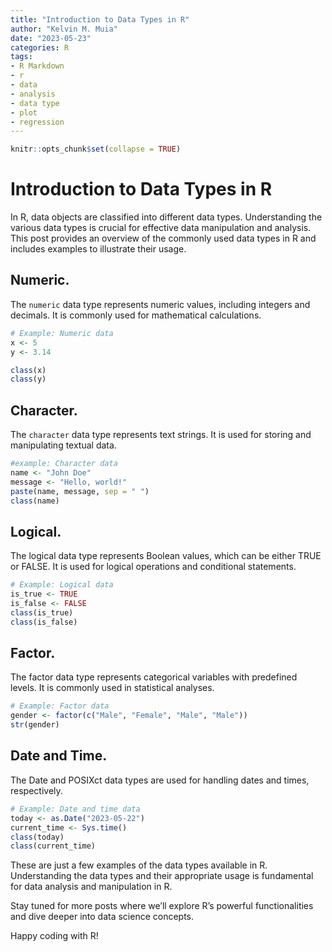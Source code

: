 ```yaml
---
title: "Introduction to Data Types in R"
author: "Kelvin M. Muia"
date: "2023-05-23"
categories: R
tags:
- R Markdown
- r
- data
- analysis
- data type
- plot
- regression
---
```


```r
knitr::opts_chunk$set(collapse = TRUE)
```

# Introduction to Data Types in R

In R, data objects are classified into different data types. Understanding the various data types is crucial for effective data manipulation and analysis. This post provides an overview of the commonly used data types in R and includes examples to illustrate their usage.

## Numeric.  


The `numeric` data type represents numeric values, including integers and decimals. It is commonly used for mathematical calculations.

```r
# Example: Numeric data
x <- 5
y <- 3.14

class(x)
class(y)
```


## Character.   

The `character` data type represents text strings. It is used for storing and manipulating textual data.

```r
#example: Character data
name <- "John Doe"
message <- "Hello, world!"
paste(name, message, sep = " ")
class(name)
```
## Logical.  

The logical data type represents Boolean values, which can be either TRUE or FALSE. It is used for logical operations and conditional statements.

```r
# Example: Logical data
is_true <- TRUE
is_false <- FALSE
class(is_true)
class(is_false)
```


## Factor.   

The factor data type represents categorical variables with predefined levels. It is commonly used in statistical analyses.
```r
# Example: Factor data
gender <- factor(c("Male", "Female", "Male", "Male"))
str(gender)
```


## Date and Time.   

The Date and POSIXct data types are used for handling dates and times, respectively.  

```r
# Example: Date and time data
today <- as.Date("2023-05-22")
current_time <- Sys.time()
class(today)
class(current_time)
```


These are just a few examples of the data types available in R. Understanding the data types and their appropriate usage is fundamental for data analysis and manipulation in R.

Stay tuned for more posts where we'll explore R's powerful functionalities and dive deeper into data science concepts.

Happy coding with R!